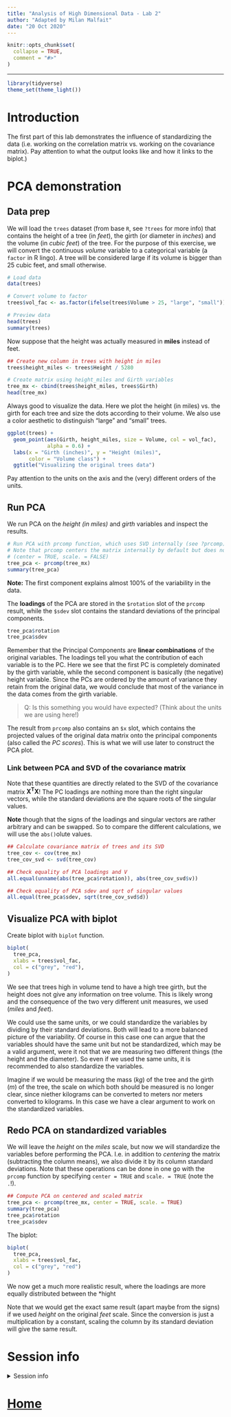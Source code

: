 ```yaml
---
title: "Analysis of High Dimensional Data - Lab 2"
author: "Adapted by Milan Malfait"
date: "20 Oct 2020"
---
```


```r
knitr::opts_chunk$set(
  collapse = TRUE,
  comment = "#>"
)
```

***

```r
library(tidyverse)
theme_set(theme_light())
```


# Introduction

The first part of this lab demonstrates the influence of standardizing the data (i.e. working on the correlation matrix vs. working on the covariance matrix). Pay attention to what the output looks like and how it links to the biplot.)


# PCA demonstration

## Data prep

We will load the `trees` dataset (from base `R`, see `?trees` for more info) that contains  the height of a tree (in *feet*), the girth (or diameter in *inches*) and the volume (in *cubic feet*) of the tree. 
For the purpose of this exercise, we will convert the continuous *volume* variable to a categorical variable (a `factor` in R lingo).
A tree will be considered large if its volume is bigger than 25 cubic feet, and small otherwise.

```r
# Load data
data(trees)

# Convert volume to factor
trees$vol_fac <- as.factor(ifelse(trees$Volume > 25, "large", "small"))

# Preview data
head(trees)
summary(trees)
```

Now suppose that the height was actually measured in __miles__ instead of feet.

```r
## Create new column in trees with height in miles
trees$height_miles <- trees$Height / 5280

# Create matrix using height_miles and Girth variables
tree_mx <- cbind(trees$height_miles, trees$Girth)
head(tree_mx)
```

Always good to visualize the data.
Here we plot the height (in miles) vs. the girth for each tree and size the dots according to their volume.
We also use a color aesthetic to distinguish "large" and "small" trees.

```r
ggplot(trees) +
  geom_point(aes(Girth, height_miles, size = Volume, col = vol_fac),
             alpha = 0.6) +
  labs(x = "Girth (inches)", y = "Height (miles)",
       color = "Volume class") +
  ggtitle("Visualizing the original trees data")
```

Pay attention to the units on the axis and the (very) different orders of the units.


## Run PCA

We run PCA on the *height (in miles)* and *girth* variables and inspect the results.

```r
# Run PCA with prcomp function, which uses SVD internally (see ?prcomp)
# Note that prcomp centers the matrix internally by default but does not scale it
# (center = TRUE, scale. = FALSE)
tree_pca <- prcomp(tree_mx)
summary(tree_pca)
```

__Note:__ The first component explains almost 100% of the variability in the data.

The __loadings__ of the PCA are stored in the `$rotation` slot of the `prcomp` result, while the `$sdev` slot contains the standard deviations of the principal components.

```r
tree_pca$rotation
tree_pca$sdev
```

Remember that the Principal Components are __linear combinations__ of the original variables.
The loadings tell you what the contribution of each variable is to the PC.
Here we see that the first PC is completely dominated by the girth variable, while the second component is basically (the negative) height variable.
Since the PCs are ordered by the amount of variance they retain from the original data, we would conclude that most of the variance in the data comes from the girth variable.

>Q: Is this something you would have expected? (Think about the units we are using here!)

The result from `prcomp` also contains an `$x` slot, which contains the projected values of the original data matrix onto the principal components (also called the *PC scores*).
This is what we will use later to construct the PCA plot.


### Link between PCA and SVD of the covariance matrix {-}

Note that these quantities are directly related to the SVD of the covariance matrix $\mathbf{X^TX}$!
The PC loadings are nothing more than the right singular vectors, while the standard deviations are the square roots of the singular values.

__Note__ though that the signs of the loadings and singular vectors are rather arbitrary and can be swapped.
So to compare the different calculations, we will use the `abs()`olute values.

```r
## Calculate covariance matrix of trees and its SVD
tree_cov <- cov(tree_mx)
tree_cov_svd <- svd(tree_cov)

## Check equality of PCA loadings and V
all.equal(unname(abs(tree_pca$rotation)), abs(tree_cov_svd$v))

## Check equality of PCA sdev and sqrt of singular values
all.equal(tree_pca$sdev, sqrt(tree_cov_svd$d))
```


## Visualize PCA with biplot

Create biplot with `biplot` function.

```r
biplot(
  tree_pca,
  xlabs = trees$vol_fac,
  col = c("grey", "red"),
)
```

We see that trees high in volume tend to have a high tree girth, but the height does not give any information on tree volume. 
This is likely wrong and the consequence of the two very different unit measures, we used (*miles* and *feet*).

We could use the same units, or we could standardize the variables by dividing by their standard deviations.
Both will lead to a more balanced picture of the variability.
Of course in this case one can argue that the variables should have the same unit but not be standardized, which may be a valid argument, were it not that we are measuring two different things (the height and the diameter). 
So even if we used the same units, it is recommended to also standardize the variables.

Imagine if we would be measuring the mass ($kg$) of the tree and the girth ($m$) of the tree, the scale on which both should be measured is no longer clear, since niether kilograms can be converted to meters nor meters converted to kilograms. In this case we have a clear argument to work on the standardized variables.


## Redo PCA on standardized variables

We will leave the *height* on the *miles* scale, but now we will standardize the variables before performing the PCA.
I.e. in addition to *centering* the matrix (subtracting the column means), we also divide it by its column standard deviations.
Note that these operations can be done in one go with the `prcomp` function by specifying `center = TRUE` and `scale. = TRUE` (note the `.`!).

```r
## Compute PCA on centered and scaled matrix
tree_pca <- prcomp(tree_mx, center = TRUE, scale. = TRUE)
summary(tree_pca)
tree_pca$rotation
tree_pca$sdev
```

The biplot:

```r
biplot(
  tree_pca,
  xlabs = trees$vol_fac,
  col = c("grey", "red")
)
```

We now get a much more realistic result, where the loadings are more equally distributed between the *hight 

Note that we would get the exact same result (apart maybe from the signs) if we used *height* on the original *feet* scale.
Since the conversion is just a multiplication by a constant, scaling the column by its standard deviation will give the same result.


# Session info {-}

<details><summary>Session info</summary>

```r
Sys.time()
sessioninfo::session_info()
```

</details>

# [Home](https://statomics.github.io/HDA2020/) {-}
